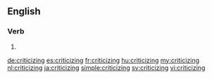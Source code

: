 ==English==

===Verb===
{{head|en|present participle}}

# {{present participle of|criticize|lang=en}}

[[de:criticizing]]
[[es:criticizing]]
[[fr:criticizing]]
[[hu:criticizing]]
[[my:criticizing]]
[[nl:criticizing]]
[[ja:criticizing]]
[[simple:criticizing]]
[[sv:criticizing]]
[[vi:criticizing]]